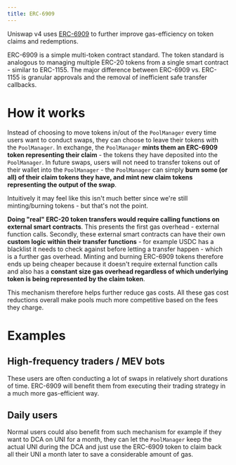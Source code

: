```yaml
---
title: ERC-6909
---
```


Uniswap v4 uses [ERC-6909](https://eips.ethereum.org/EIPS/eip-6909) to further improve gas-efficiency on token claims and redemptions.

ERC-6909 is a simple multi-token contract standard. The token standard is analogous to managing multiple ERC-20 tokens from a single smart contract - similar to ERC-1155. The major difference between ERC-6909 vs. ERC-1155 is granular approvals and the removal of inefficient safe transfer callbacks.

# How it works

Instead of choosing to move tokens in/out of the `PoolManager` every time users want to conduct swaps, they can choose to leave their tokens with the `PoolManager`. In exchange, the `PoolManager` **mints them an ERC-6909 token representing their claim** - the tokens they have deposited into the `PoolManager`. In future swaps, users will not need to transfer tokens out of their wallet into the `PoolManager` - the `PoolManager` can simply **burn some (or all) of their claim tokens they have, and mint new claim tokens representing the output of the swap**.

Intuitively it may feel like this isn't much better since we're still minting/burning tokens - but that's not the point. 

**Doing "real" ERC-20 token transfers would require calling functions on external smart contracts**. This presents the first gas overhead - external function calls. Secondly, these external smart contracts can have their own **custom logic within their transfer functions** - for example USDC has a blacklist it needs to check against before letting a transfer happen - which is a further gas overhead. Minting and burning ERC-6909 tokens therefore ends up being cheaper because it doesn't require external function calls and also has a **constant size gas overhead regardless of which underlying token is being represented by the claim token**.

This mechanism therefore helps further reduce gas costs. All these gas cost reductions overall make pools much more competitive based on the fees they charge.

# Examples

## High-frequency traders / MEV bots

These users are often conducting a lot of swaps in relatively short durations of time. ERC-6909 will benefit them from executing their trading strategy in a much more gas-efficient way.


## Daily users

Normal users could also benefit from such mechanism for example if they want to DCA on UNI for a month, they can let the `PoolManager` keep the actual UNI during the DCA and just use the ERC-6909 token to claim back all their UNI a month later to save a considerable amount of gas.




